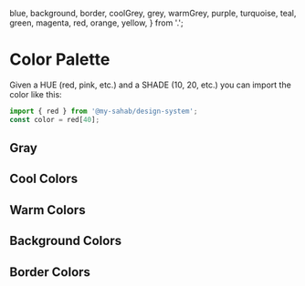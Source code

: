   blue,
  background,
  border,
  coolGrey,
  grey,
  warmGrey,
  purple,
  turquoise,
  teal,
  green,
  magenta,
  red,
  orange,
  yellow,
} from '.';

<Meta title="Core/Colors" />

# Color Palette

Given a HUE (red, pink, etc.) and a SHADE (10, 20, etc.) you can import the color like this:

```js
import { red } from '@my-sahab/design-system';
const color = red[40];
```

## Gray

<ColorPalette>
  <ColorItem title="Warm Gray" colors={warmGrey} />
  <ColorItem title="Gray" colors={grey} />
  <ColorItem title="Cool Gray" colors={coolGrey} />
</ColorPalette>

## Cool Colors

<ColorPalette>
  <ColorItem title="Purple" colors={purple} />
  <ColorItem title="Blue" colors={blue} />
  <ColorItem title="Turquoise" colors={turquoise} />
  <ColorItem title="Teal" colors={teal} />
  <ColorItem title="Green" colors={green} />
</ColorPalette>

## Warm Colors

<ColorPalette>
  <ColorItem title="Magenta" colors={magenta} />
  <ColorItem title="Red" colors={red} />
  <ColorItem title="Orange" colors={orange} />
  <ColorItem title="Yellow" colors={yellow} />
</ColorPalette>

## Background Colors

<ColorPalette>
  <ColorItem title="Background" colors={background} />
</ColorPalette>

## Border Colors

<ColorPalette>
  <ColorItem title="Border" colors={border} />
</ColorPalette>

